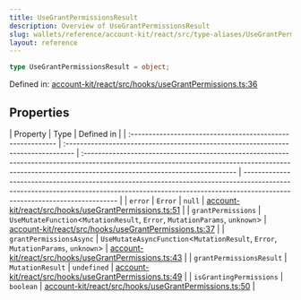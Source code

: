```yaml
---
title: UseGrantPermissionsResult
description: Overview of UseGrantPermissionsResult
slug: wallets/reference/account-kit/react/src/type-aliases/UseGrantPermissionsResult
layout: reference
---
```


```ts
type UseGrantPermissionsResult = object;
```

Defined in: [account-kit/react/src/hooks/useGrantPermissions.ts:36](https://github.com/alchemyplatform/aa-sdk/blob/49e74eee8606f480b200b4612d00d950da8a8742/account-kit/react/src/hooks/useGrantPermissions.ts#L36)

## Properties

| Property                                                   | Type                                                                              | Defined in                                                                                                                                                                                              |
| :--------------------------------------------------------- | :-------------------------------------------------------------------------------- | :------------------------------------------------------------------------------------------------------------------------------------------------------------------------------------------------------ | ------------------------------------------------------------------------------------------------------------------------------------------------------------------------------------------------------- |
| <a id="error" /> `error`                                   | `Error`                                                                           | `null`                                                                                                                                                                                                  | [account-kit/react/src/hooks/useGrantPermissions.ts:51](https://github.com/alchemyplatform/aa-sdk/blob/49e74eee8606f480b200b4612d00d950da8a8742/account-kit/react/src/hooks/useGrantPermissions.ts#L51) |
| <a id="grantpermissions" /> `grantPermissions`             | `UseMutateFunction`\<`MutationResult`, `Error`, `MutationParams`, `unknown`>      | [account-kit/react/src/hooks/useGrantPermissions.ts:37](https://github.com/alchemyplatform/aa-sdk/blob/49e74eee8606f480b200b4612d00d950da8a8742/account-kit/react/src/hooks/useGrantPermissions.ts#L37) |
| <a id="grantpermissionsasync" /> `grantPermissionsAsync`   | `UseMutateAsyncFunction`\<`MutationResult`, `Error`, `MutationParams`, `unknown`> | [account-kit/react/src/hooks/useGrantPermissions.ts:43](https://github.com/alchemyplatform/aa-sdk/blob/49e74eee8606f480b200b4612d00d950da8a8742/account-kit/react/src/hooks/useGrantPermissions.ts#L43) |
| <a id="grantpermissionsresult" /> `grantPermissionsResult` | `MutationResult`                                                                  | `undefined`                                                                                                                                                                                             | [account-kit/react/src/hooks/useGrantPermissions.ts:49](https://github.com/alchemyplatform/aa-sdk/blob/49e74eee8606f480b200b4612d00d950da8a8742/account-kit/react/src/hooks/useGrantPermissions.ts#L49) |
| <a id="isgrantingpermissions" /> `isGrantingPermissions`   | `boolean`                                                                         | [account-kit/react/src/hooks/useGrantPermissions.ts:50](https://github.com/alchemyplatform/aa-sdk/blob/49e74eee8606f480b200b4612d00d950da8a8742/account-kit/react/src/hooks/useGrantPermissions.ts#L50) |

